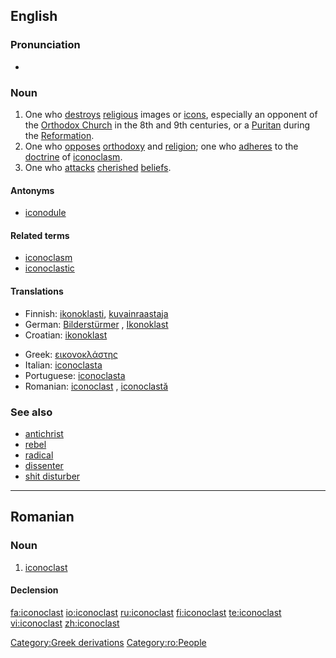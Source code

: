 {{was wotd|2006|October|20}}
==English==

===Pronunciation===
{{IPA|/aɪˈkɒnəklæst/}}
* {{audio|en-us-iconoclast.ogg|Audio (US)}}

===Noun===
{{en-noun|sg=[[icon]]o[[clast]]}}

# One who [[destroy]]s [[religious]] images or [[icons]], especially an opponent of the [[Orthodox Church]] in the 8th and 9th centuries, or a [[Puritan]] during the [[Reformation]].
# One who [[oppose]]s [[orthodoxy]] and [[religion]]; one who [[adhere]]s to the [[doctrine]] of [[iconoclasm]].
# One who [[attack]]s [[cherished]] [[belief]]s.

====Antonyms====
* [[iconodule]]

====Related terms====
* [[iconoclasm]]
* [[iconoclastic]]

====Translations====
{{top}}
* Finnish: [[ikonoklasti]], [[kuvainraastaja]]
* German: [[Bilderstürmer]] {{m}}, [[Ikonoklast]] {{m}}
* Croatian: [[ikonoklast]]
{{mid}}
* Greek: [[εικονοκλάστης]]
* Italian: [[iconoclasta]] {{m|f}}
* Portuguese: [[iconoclasta]] {{m|f}}
* Romanian: [[#Romanian|iconoclast]] {{m}}, [[iconoclastă]] {{f}}
{{bottom}}

===See also===
* [[antichrist]]
* [[rebel]]
* [[radical]]
* [[dissenter]]
* [[shit disturber]]

[[Category:Greek derivations]]

----

==Romanian==

===Noun===
{{ro-noun|gend=m|pl=iconoclaşti|f=iconoclastă}}

# [[#English|iconoclast]]

====Declension====
{{ro-noun-m|pl=iconoclaşti}}

[[Category:ro:People]]

[[fa:iconoclast]]
[[io:iconoclast]]
[[ru:iconoclast]]
[[fi:iconoclast]]
[[te:iconoclast]]
[[vi:iconoclast]]
[[zh:iconoclast]]